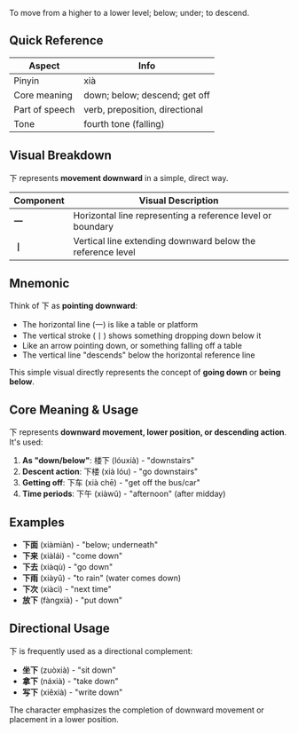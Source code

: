 To move from a higher to a lower level; below; under; to descend.

## Quick Reference

| Aspect         | Info                           |
| -------------- | ------------------------------ |
| Pinyin         | xià                            |
| Core meaning   | down; below; descend; get off  |
| Part of speech | verb, preposition, directional |
| Tone           | fourth tone (falling)          |

## Visual Breakdown

下 represents **movement downward** in a simple, direct way.

| Component | Visual Description                                         |
| --------- | ---------------------------------------------------------- |
| **一**    | Horizontal line representing a reference level or boundary |
| **丨**    | Vertical line extending downward below the reference level |

## Mnemonic

Think of 下 as **pointing downward**:

- The horizontal line (一) is like a table or platform
- The vertical stroke (丨) shows something dropping down below it
- Like an arrow pointing down, or something falling off a table
- The vertical line "descends" below the horizontal reference line

This simple visual directly represents the concept of **going down** or **being below**.

## Core Meaning & Usage

下 represents **downward movement, lower position, or descending action**. It's used:

1. **As "down/below"**: 楼下 (lóuxià) - "downstairs"
2. **Descent action**: 下楼 (xià lóu) - "go downstairs"
3. **Getting off**: 下车 (xià chē) - "get off the bus/car"
4. **Time periods**: 下午 (xiàwǔ) - "afternoon" (after midday)

## Examples

- **下面** (xiàmiàn) - "below; underneath"
- **下来** (xiàlái) - "come down"
- **下去** (xiàqù) - "go down"
- **下雨** (xiàyǔ) - "to rain" (water comes down)
- **下次** (xiàcì) - "next time"
- **放下** (fàngxià) - "put down"

## Directional Usage

下 is frequently used as a directional complement:

- **坐下** (zuòxià) - "sit down"
- **拿下** (náxià) - "take down"
- **写下** (xiěxià) - "write down"

The character emphasizes the completion of downward movement or placement in a lower position.
